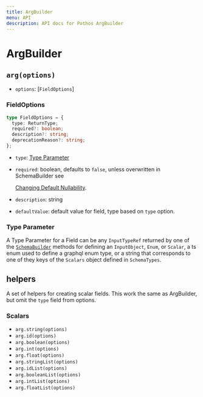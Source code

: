 ```yaml
---
title: ArgBuilder
menu: API
description: API docs for Pothos ArgBuilder
---
```





# ArgBuilder

## `arg(options)`

- `options`: \[`FieldOptions`\]

### FieldOptions

```typescript
type FieldOptions = {
  type: ReturnType;
  required?: boolean;
  description?: string;
  deprecationReason?: string;
};
```

- `type`: [Type Parameter](./arg-builder#type-parameter)
- `required`: boolean, defaults to `false`, unless overwritten in SchemaBuilder see

  [Changing Default Nullability](../guide/changing-default-nullability).

- `description`: string
- `defaultValue`: default value for field, type based on `type` option.

### Type Parameter

A Type Parameter for a Field can be any `InputTypeRef` returned by one of the
[`SchemaBuilder`](./schema-builder) methods for defining an `InputObject`, `Enum`, or `Scalar`, a
ts enum used to define a graphql enum type, or a string that corresponds to one of they keys of the
`Scalars` object defined in `SchemaTypes`.

## helpers

A set of helpers for creating scalar fields. This work the same as ArgBuilder, but omit the `type`
field from options.

### Scalars

- `arg.string(options)`
- `arg.id(options)`
- `arg.boolean(options)`
- `arg.int(options)`
- `arg.float(options)`
- `arg.stringList(options)`
- `arg.idList(options)`
- `arg.booleanList(options)`
- `arg.intList(options)`
- `arg.floatList(options)`
